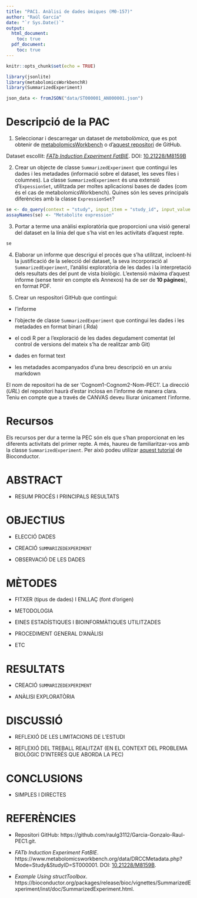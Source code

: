 ```yaml
---
title: "PAC1. Anàlisi de dades òmiques (M0-157)"
author: "Raúl García"
date: "`r Sys.Date()`"
output:
  html_document:
    toc: true
  pdf_document:
    toc: true
---
```


```r
knitr::opts_chunk$set(echo = TRUE)
```

```r
library(jsonlite)
library(metabolomicsWorkbenchR)
library(SummarizedExperiment)
```

```r
json_data <- fromJSON("data/ST000001_AN000001.json")
```

# Descripció de la PAC

1. Seleccionar i descarregar un dataset de *metabolòmica*, que es pot obtenir de [metabolomicsWorkbench](https://www.metabolomicsworkbench.or/) o d'[aquest repositori](htpps://github.com/nutrimetabolomics/metaboData) de GitHub.

Dataset escollit: [*FATb Induction Experiment FatBIE*](https://www.metabolomicsworkbench.org/data/DRCCMetadata.php?Mode=Study&StudyID=ST000001). DOI: [10.21228/M8159B](http://dx.doi.org/10.21228/M8159B)

2. Crear un objecte de classe `SummarizedExperiment` que contingui les dades i les metadades (informació sobre el dataset, les seves files i columnes). La classe `SummarizedExperiment` és una extensió d'`ExpessionSet`, utilitzada per moltes aplicacionsi bases de dades (com és el cas de metabolomicsWorkbench). Quines són les seves principals diferències amb la classe `ExpressionSet`?

```r
se <- do_query(context = "study", input_item = "study_id", input_value = "ST000001", output_item = "SummarizedExperiment")
assayNames(se) <- "Metabolite expression"
```

3. Portar a terme una anàlisi exploratòria que proporcioni una visió general del dataset en la línia del que s'ha vist en les activitats d'aquest repte.

```r
se
```












4. Elaborar un informe que descrigui el procés que s'ha utilitzat, incloent-hi la justificació de la selecció del dataset, la seva incorporació al `SummarizedExperiment`, l'anàlisi exploratòria de les dades i la interpretació dels resultats des del punt de vista biològic. L'extensió màxima d'aquest informe (sense tenir en compte els Annexos) ha de ser de **10 pàgines**), en format PDF.

5. Crear un respositori GitHub que contingui: 

* l'informe

* l'objecte de classe `SummarizedExperiment` que contingui les dades i les metadades en format binari (.Rda)

* el codi R per a l'exploració de les dades degudament comentat (el control de versions del mateix s'ha de realitzar amb Git)

* dades en format text

* les metadades acompanyados d'una breu descripció en un arxiu markdown

El nom de repositori ha de ser 'Cognom1-Cognom2-Nom-PEC1'. La direcció (*URL*) del repositori haurà d'estar inclosa en l'informe de manera clara. Teniu en compte que a través de CANVAS deveu lliurar únicament l'informe. 

# Recursos

Els recursos per dur a terme la PEC són els que s'han proporcionat en les diferents activitats del primer repte. A més, haureu de familiaritzar-vos amb la classe `SummarizedExperiment`. Per això podeu utilizar [aquest tutorial](https://bioconductor.org/packages/release/bioc/vignettes/SummarizedExperiment/inst/doc/SummarizedExperiment.html) de Bioconductor. 

# ABSTRACT

- RESUM PROCÉS I PRINCIPALS RESULTATS

# OBJECTIUS

- ELECCIÓ DADES

- CREACIÓ `SUMMARIZEDEXPERIMENT`

- OBSERVACIÓ DE LES DADES

# MÈTODES

- FITXER (tipus de dades) I ENLLAÇ (font d'origen)

- METODOLOGIA

- EINES ESTADÍSTIQUES I BIOINFORMÀTIQUES UTILITZADES

- PROCEDIMENT GENERAL D'ANÀLISI

- ETC

# RESULTATS

- CREACIÓ `SUMMARIZEDEXPERIMENT`

- ANÀLISI EXPLORATÒRIA

# DISCUSSIÓ

- REFLEXIÓ DE LES LIMITACIONS DE L'ESTUDI

- REFLEXIÓ DEL TREBALL REALITZAT (EN EL CONTEXT DEL PROBLEMA BIOLÒGIC D'INTERÈS QUE ABORDA LA PEC)

# CONCLUSIONS

- SIMPLES I DIRECTES

# REFERÈNCIES

- Repositori GitHub: https://github.com/raulg3112/Garcia-Gonzalo-Raul-PEC1.git.

- *FATb Induction Experiment FatBIE*. https://www.metabolomicsworkbench.org/data/DRCCMetadata.php?Mode=Study&StudyID=ST000001. DOI: [10.21228/M8159B](http://dx.doi.org/10.21228/M8159B).

- *Example Using structToolbox*. https://bioconductor.org/packages/release/bioc/vignettes/SummarizedExperiment/inst/doc/SummarizedExperiment.html. 